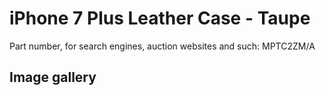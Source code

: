
# iPhone 7 Plus Leather Case - Taupe

Part number, for search engines, auction websites and such: MPTC2ZM/A

## Image gallery

<div style={{ width: '100%', maxWidth: '768px' }}>
<GalleryComponent
    images={[
      {
        original: "/everysource/MPTC2.webp",
        thumbnail: "/everypreview/MPTC2.webp",
      },
      {
        original: "/everysource/MPTC2_AV1_GOLD.webp",
        thumbnail: "/everypreview/MPTC2_AV1_GOLD.webp",
      },
      {
        original: "/everysource/MPTC2_AV1_JET_BLACK.webp",
        thumbnail: "/everypreview/MPTC2_AV1_JET_BLACK.webp",
      },
      {
        original: "/everysource/MPTC2_AV1_RED.webp",
        thumbnail: "/everypreview/MPTC2_AV1_RED.webp",
      },
      {
        original: "/everysource/MPTC2_AV1_SILVER.webp",
        thumbnail: "/everypreview/MPTC2_AV1_SILVER.webp",
      },
      {
        original: "/everysource/MPTC2_AV2.webp",
        thumbnail: "/everypreview/MPTC2_AV2.webp",
      }
    ]}
  />
</div>